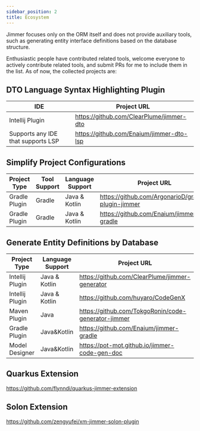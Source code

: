 ```yaml
---
sidebar_position: 2
title: Ecosystem
---
```


Jimmer focuses only on the ORM itself and does not provide auxiliary tools, such as generating entity interface definitions based on the database structure.

Enthusiastic people have contributed related tools, welcome everyone to actively contribute related tools, and submit PRs for me to include them in the list. As of now, the collected projects are:

## DTO Language Syntax Highlighting Plugin

|IDE|Project URL|
|---|---|
|Intellij Plugin|https://github.com/ClearPlume/jimmer-dto|
|Supports any IDE that supports LSP|https://github.com/Enaium/jimmer-dto-lsp|

## Simplify Project Configurations

|Project Type|Tool Support|Language Support|Project URL|
|---|---|---|---|
|Gradle Plugin|Gradle|Java & Kotlin|https://github.com/ArgonarioD/gradle-plugin-jimmer|
|Gradle Plugin|Gradle|Java & Kotlin|https://github.com/Enaium/jimmer-gradle|

## Generate Entity Definitions by Database

|Project Type|Language Support|Project URL|
|---|---|---|
|Intellij Plugin|Java & Kotlin|https://github.com/ClearPlume/jimmer-generator|
|Intellij Plugin|Java & Kotlin|https://github.com/huyaro/CodeGenX|
|Maven Plugin|Java|https://github.com/TokgoRonin/code-generator-jimmer|
|Gradle Plugin|Java&Kotlin|https://github.com/Enaium/jimmer-gradle|
|Model Designer|Java&Kotlin|https://pot-mot.github.io/jimmer-code-gen-doc|

## Quarkus Extension

https://github.com/flynndi/quarkus-jimmer-extension

## Solon Extension

https://github.com/zengyufei/xm-jimmer-solon-plugin